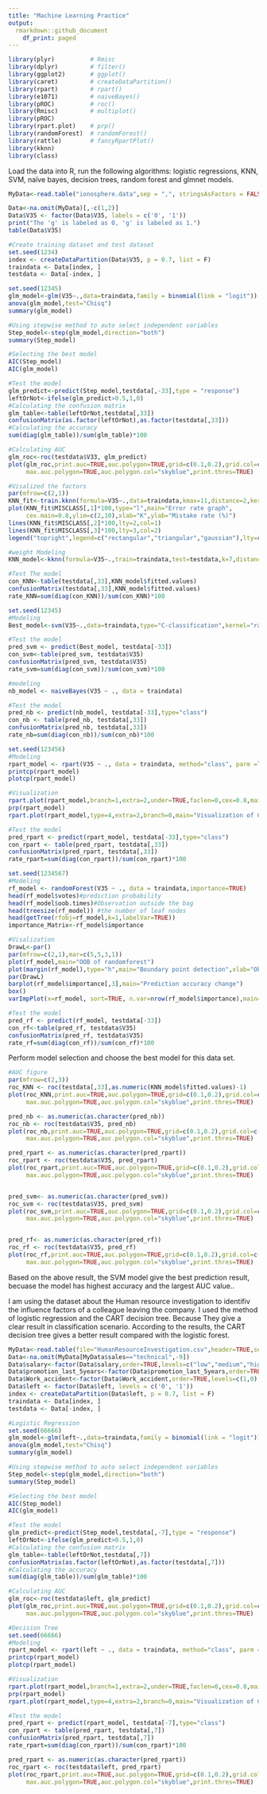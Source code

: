 ---
title: "Machine Learning Practice"
output:
  rmarkdown::github_document
    df_print: paged
---

```{r setup, include=FALSE}
library(plyr)          # Rmisc
library(dplyr)         # filter()
library(ggplot2)       # ggplot()             
library(caret)         # createDataPartition() 
library(rpart)         # rpart()
library(e1071)         # naiveBayes()
library(pROC)          # roc()
library(Rmisc)         # multiplot()
library(pROC)
library(rpart.plot)    # prp()
library(randomForest)  # randomForest()
library(rattle)        # fancyRpartPlot()
library(kknn)
library(class)
```

Load the data into R, run the following algorithms: logistic regressions, KNN, SVM, naïve bayes, decision trees, random forest and glmnet models. 

```{r Load_data}
MyData<-read.table("ionosphere.data",sep = ",", stringsAsFactors = FALSE)
```

```{r Preprocessing_data}
Data<-na.omit(MyData)[,-c(1,2)]
Data$V35 <- factor(Data$V35, labels = c('0', '1')) 
print("The 'g' is labeled as 0, 'g' is labeled as 1.")
table(Data$V35)

#Create training dataset and test dataset
set.seed(1234) 
index <- createDataPartition(Data$V35, p = 0.7, list = F)
traindata <- Data[index, ] 
testdata <- Data[-index, ] 
```

```{r logistic_regression, echo=FALSE}
set.seed(12345)
glm_model<-glm(V35~.,data=traindata,family = binomial(link = "logit"))
anova(glm_model,test="Chisq")
summary(glm_model)

#Using stepwise method to auto select independent variables
Step_model<-step(glm_model,direction="both")
summary(Step_model)

#Selecting the best model
AIC(Step_model)
AIC(glm_model)

#Test the model
glm_predict<-predict(Step_model,testdata[,-33],type = "response")
leftOrNot<-ifelse(glm_predict>0.5,1,0)
#Calculating the confusion matrix
glm_table<-table(leftOrNot,testdata[,33])
confusionMatrix(as.factor(leftOrNot),as.factor(testdata[,33]))
#Calculating the accuracy
sum(diag(glm_table))/sum(glm_table)*100

#Calculating AUC
glm_roc<-roc(testdata$V33, glm_predict)
plot(glm_roc,print.auc=TRUE,auc.polygon=TRUE,grid=c(0.1,0.2),grid.col=c("green","red"),
     max.auc.polygon=TRUE,auc.polygon.col="skyblue",print.thres=TRUE)
```

```{r KNN, echo=FALSE}
#Visalized the factors
par(mfrow=c(2,1))
KNN_fit<-train.kknn(formula=V35~.,data=traindata,kmax=11,distance=2,kernel=c("rectangular","triangular","gaussian"),na.action=na.omit())
plot(KNN_fit$MISCLASS[,1]*100,type="l",main="Error rate graph",
     cex.main=0.8,ylim=c(2,10),xlab="K",ylab="Mistake rate (%)")
lines(KNN_fit$MISCLASS[,2]*100,lty=2,col=1)
lines(KNN_fit$MISCLASS[,3]*100,lty=3,col=2)
legend("topright",legend=c("rectangular","triangular","gaussian"),lty=c(1,2,3),col=c(1,1,2),cex=0.7)

#weight Modeling
KNN_model<-kknn(formula=V35~.,train=traindata,test=testdata,k=7,distance=2,kernel="gaussian",na.action=na.omit())

#Test The model
con_KNN<-table(testdata[,33],KNN_model$fitted.values)
confusionMatrix(testdata[,33],KNN_model$fitted.values)
rate_KNN=sum(diag(con_KNN))/sum(con_KNN)*100
```

```{r SVM, echo=FALSE}
set.seed(12345)
#Modeling
Best_model<-svm(V35~.,data=traindata,type="C-classification",kernel="radial",gamma=0.1,cost=100,scale=FALSE)

#Test the model
pred_svm <- predict(Best_model, testdata[-33])    
con_svm<-table(pred_svm, testdata$V35) 
confusionMatrix(pred_svm, testdata$V35) 
rate_svm=sum(diag(con_svm))/sum(con_svm)*100
```

```{r Naives_Bayes, echo=FALSE}
#modeling
nb_model <- naiveBayes(V35 ~ ., data = traindata)

#Test the model
pred_nb <- predict(nb_model, testdata[-33],type="class")
con_nb <- table(pred_nb, testdata[,33])
confusionMatrix(pred_nb, testdata[,33])
rate_nb=sum(diag(con_nb))/sum(con_nb)*100
```

```{r CART_decision_tree, echo=FALSE}
set.seed(123456)
#Modeling
rpart_model <- rpart(V35 ~ ., data = traindata, method="class", parm =list(split="gini"))
printcp(rpart_model)
plotcp(rpart_model)

#Visualization
rpart.plot(rpart_model,branch=1,extra=2,under=TRUE,faclen=0,cex=0.8,main="Visualization of CART")
prp(rpart_model)
rpart.plot(rpart_model,type=4,extra=2,branch=0,main="Visualization of CART")

#Test the model
pred_rpart <- predict(rpart_model, testdata[-33],type="class")
con_rpart <- table(pred_rpart, testdata[,33])
confusionMatrix(pred_rpart, testdata[,33])
rate_rpart=sum(diag(con_rpart))/sum(con_rpart)*100
```

```{r random_forest, echo=FALSE}
set.seed(1234567)
#Modeling
rf_model <- randomForest(V35 ~ ., data = traindata,importance=TRUE)
head(rf_model$votes)#prediction probability
head(rf_model$oob.times)#Observation outside the bag
head(treesize(rf_model)) #the number of leaf nodes  
head(getTree(rfobj=rf_model,k=1,labelVar=TRUE))
importance_Matrix<-rf_model$importance

#Visalization
DrawL<-par()
par(mfrow=c(2,1),mar=c(5,5,3,1))
plot(rf_model,main="OOB of randomforest")
plot(margin(rf_model),type="h",main="Boundary point detection",xlab="Observation Sequence",ylab="relative risk reduction") 
par(DrawL)
barplot(rf_model$importance[,3],main="Prediction accuracy change")
box()
varImpPlot(x=rf_model, sort=TRUE, n.var=nrow(rf_model$importance),main="Input variable importance measure scatter plot") 

#Test the model
pred_rf <- predict(rf_model, testdata[-33])
con_rf<-table(pred_rf, testdata$V35)
confusionMatrix(pred_rf, testdata$V35)
rate_rf=sum(diag(con_rf))/sum(con_rf)*100
```

Perform model selection and choose the best model for this data set. 

```{r model_evaluate, echo=FALSE}
#AUC figure
par(mfrow=c(2,3))
roc_KNN <- roc(testdata[,33],as.numeric(KNN_model$fitted.values)-1)
plot(roc_KNN,print.auc=TRUE,auc.polygon=TRUE,grid=c(0.1,0.2),grid.col=c("green","red"),
     max.auc.polygon=TRUE,auc.polygon.col="skyblue",print.thres=TRUE)

pred_nb <- as.numeric(as.character(pred_nb))
roc_nb <- roc(testdata$V35, pred_nb) 
plot(roc_nb,print.auc=TRUE,auc.polygon=TRUE,grid=c(0.1,0.2),grid.col=c("green","red"),
     max.auc.polygon=TRUE,auc.polygon.col="skyblue",print.thres=TRUE)

pred_rpart <- as.numeric(as.character(pred_rpart))
roc_rpart <- roc(testdata$V35, pred_rpart) 
plot(roc_rpart,print.auc=TRUE,auc.polygon=TRUE,grid=c(0.1,0.2),grid.col=c("green","red"),
     max.auc.polygon=TRUE,auc.polygon.col="skyblue",print.thres=TRUE)


pred_svm<- as.numeric(as.character(pred_svm))
roc_svm <- roc(testdata$V35, pred_svm)
plot(roc_svm,print.auc=TRUE,auc.polygon=TRUE,grid=c(0.1,0.2),grid.col=c("green","red"),
     max.auc.polygon=TRUE,auc.polygon.col="skyblue",print.thres=TRUE)


pred_rf<- as.numeric(as.character(pred_rf))
roc_rf <- roc(testdata$V35, pred_rf)
plot(roc_rf,print.auc=TRUE,auc.polygon=TRUE,grid=c(0.1,0.2),grid.col=c("green","red"),
     max.auc.polygon=TRUE,auc.polygon.col="skyblue",print.thres=TRUE)
```

Based on the above result, the SVM model give the best prediction result, becuase the model has highest accuracy and the largest AUC value..





I am using the dataset about the Human resource investigation to identifiv the influence factors of a colleague leaving the company. I used the method of logistic regression and the CART decision tree. Because They give a clear result in classification scenario. According to the results, the CART decision tree gives a better result compared with the logistic forest.

```{r human_resources, echo=FALSE}
MyData<-read.table(file="HumanResourceInvestigation.csv",header=TRUE,sep=",",stringsAsFactors=FALSE)
Data<-na.omit(MyData[MyData$sales=="technical",-9])
Data$salary<-factor(Data$salary,order=TRUE,levels=c("low","medium","high"),labels=c("low","medium","high"))
Data$promotion_last_5years<-factor(Data$promotion_last_5years,order=TRUE,levels=c(0,1),labels=c("No promotion","promotion"))
Data$Work_accident<-factor(Data$Work_accident,order=TRUE,levels=c(1,0),labels=c("Have mistake","no mistake"))
Data$left <- factor(Data$left, levels = c('0', '1')) 
index <- createDataPartition(Data$left, p = 0.7, list = F)
traindata <- Data[index, ] 
testdata <- Data[-index, ] 

#Logistic Regression
set.seed(66666)
glm_model<-glm(left~.,data=traindata,family = binomial(link = "logit"))
anova(glm_model,test="Chisq")
summary(glm_model)

#Using stepwise method to auto select independent variables
Step_model<-step(glm_model,direction="both")
summary(Step_model)

#Selecting the best model
AIC(Step_model)
AIC(glm_model)

#Test the model
glm_predict<-predict(Step_model,testdata[,-7],type = "response")
leftOrNot<-ifelse(glm_predict>0.5,1,0)
#Calculating the confusion matrix
glm_table<-table(leftOrNot,testdata[,7])
confusionMatrix(as.factor(leftOrNot),as.factor(testdata[,7]))
#Calculating the accuracy
sum(diag(glm_table))/sum(glm_table)*100

#Calculating AUC
glm_roc<-roc(testdata$left, glm_predict)
plot(glm_roc,print.auc=TRUE,auc.polygon=TRUE,grid=c(0.1,0.2),grid.col=c("green","red"),
     max.auc.polygon=TRUE,auc.polygon.col="skyblue",print.thres=TRUE)

#Decision Tree
set.seed(66666)
#Modeling
rpart_model <- rpart(left ~ ., data = traindata, method="class", parm =list(split="gini"))
printcp(rpart_model)
plotcp(rpart_model)

#Visualization
rpart.plot(rpart_model,branch=1,extra=2,under=TRUE,faclen=0,cex=0.8,main="Visualization of CART")
prp(rpart_model)
rpart.plot(rpart_model,type=4,extra=2,branch=0,main="Visualization of CART")

#Test the model
pred_rpart <- predict(rpart_model, testdata[-7],type="class")
con_rpart <- table(pred_rpart, testdata[,7])
confusionMatrix(pred_rpart, testdata[,7])
rate_rpart=sum(diag(con_rpart))/sum(con_rpart)*100

pred_rpart <- as.numeric(as.character(pred_rpart))
roc_rpart <- roc(testdata$left, pred_rpart) 
plot(roc_rpart,print.auc=TRUE,auc.polygon=TRUE,grid=c(0.1,0.2),grid.col=c("green","red"),
     max.auc.polygon=TRUE,auc.polygon.col="skyblue",print.thres=TRUE)

```